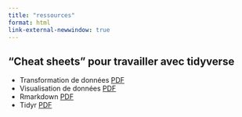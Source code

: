```yaml
---
title: "ressources"
format: html
link-external-newwindow: true
---
```


## "Cheat sheets" pour travailler avec tidyverse

- Transformation de données [PDF](cheatsheet/data-transformation-cs.pdf)
- Visualisation de données [PDF](cheatsheet/data-visualization-cs.pdf)
- Rmarkdown [PDF](cheatsheet/rmarkdown-cs.pdf)
- Tidyr [PDF](cheatsheet/tidyr-cs.pdf)